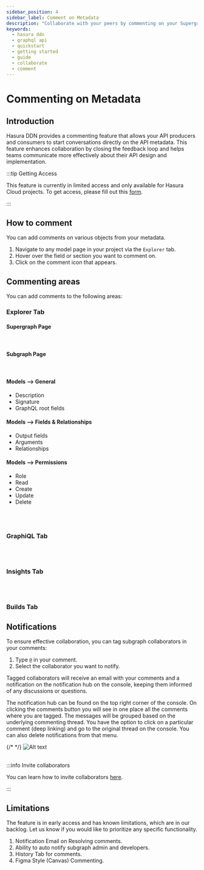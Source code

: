 ```yaml
---
sidebar_position: 4
sidebar_label: Comment on Metadata
description: "Collaborate with your peers by commenting on your Supergraph Metadata"
keywords:
  - hasura ddn
  - graphql api
  - quickstart
  - getting started
  - guide
  - collaborate
  - comment
---
```



# Commenting on Metadata

## Introduction

Hasura DDN provides a commenting feature that allows your API producers and consumers to start conversations directly on
the API metadata. This feature enhances collaboration by closing the feedback loop and helps teams communicate more
effectively about their API design and implementation.

:::tip Getting Access

This feature is currently in limited access and only available for Hasura Cloud projects. To get access, please fill out
this [form](https://forms.gle/tudE2jzD7get5iJF7).

:::

## How to comment

You can add comments on various objects from your metadata.

1. Navigate to any model page in your project via the `Explorer` tab.
2. Hover over the field or section you want to comment on.
3. Click on the comment icon that appears.

<Thumbnail src="/img/get-started/console_comment-create.png" alt="Hover over fields to add comments" width="1000" />

## Commenting areas

You can add comments to the following areas:

### Explorer Tab 

#### Supergraph Page

<Thumbnail src="/img/get-started/comments_supergraph.png" alt="Hover over fields to add comments" width="800" /> 
<br />

#### Subgraph Page

<Thumbnail src="/img/get-started/comments_subgraph.png" alt="Hover over fields to add comments" width="500" /> 
<br />

#### Models --> General

- Description
- Signature
- GraphQL root fields

<Thumbnail src="/img/get-started/console_comment-general.png" alt="Comments on General" width="1000" />

#### Models --> Fields & Relationships

- Output fields
- Arguments
- Relationships

<Thumbnail
  src="/img/get-started/console_comment-fields-and-relationships.png"
  alt="Comments on Fields and Relationships"
  width="1000"
/>

#### Models --> Permissions

- Role
- Read
- Create
- Update
- Delete

<Thumbnail src="/img/get-started/console_comment-permissions.png" alt="Comments on Permissions" width="1000" />
<br />
<br />

### GraphiQL Tab

<Thumbnail src="/img/get-started/comments_graphql.png" alt="Alt text" />
<br />
<br />

### Insights Tab

<Thumbnail src="/img/get-started/comments_insights.png" alt="Comments on Permissions" width="1000" />

<br />
<br />

### Builds Tab

<Thumbnail src="/img/get-started/comments_builds.png" alt="Comments on Permissions" width="1000" />


## Notifications

To ensure effective collaboration, you can tag subgraph collaborators in your comments:

1. Type `@` in your comment.
2. Select the collaborator you want to notify.

Tagged collaborators will receive an email with your comments and a notification on the notification hub on the console, 
keeping them informed of any discussions or questions.

The notification hub can be found on the top right corner of the console. On clicking the comments button you will see in one place all the comments
where you are tagged. The messages will be grouped based on the underlying commenting thread. You have the option to click on a particular comment (deep linking) and go to the original thread on the console. 
You can also delete notifications from that menu.

{/* <Thumbnail src="/img/get-started/comments_notification.png" alt="Alt text" width="100" height="100" /> */}
![Alt text](/img/get-started/comments_notification.png)
<br />
<br />

:::info Invite collaborators

You can learn how to invite collaborators [here](/getting-started/collaborate/invite.mdx).


:::

## Limitations

The feature is in early access and has known limitations, which are in our backlog. Let us know if you would like to
prioritize any specific functionality.

1. Notification Email on Resolving comments.
2. Ability to auto notify subgraph admin and developers.
3. History Tab for comments.
4. Figma Style (Canvas) Commenting.
